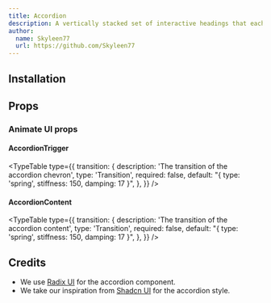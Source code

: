 ```yaml
---
title: Accordion
description: A vertically stacked set of interactive headings that each reveal an associated section of content.
author:
  name: Skyleen77
  url: https://github.com/Skyleen77
---
```


<ComponentPreview name="radix-accordion-demo" />

## Installation

<ComponentInstallation name="radix-accordion" />

## Props

<div className="flex flex-row gap-x-3">
  <ExternalLink
    href="https://www.radix-ui.com/primitives/docs/components/accordion"
    text="Docs"
  />
  <ExternalLink
    href="https://www.radix-ui.com/primitives/docs/components/accordion#api-reference"
    text="API Reference"
  />
</div>

### Animate UI props

#### AccordionTrigger

<TypeTable
  type={{
    transition: {
      description: 'The transition of the accordion chevron',
      type: 'Transition',
      required: false,
      default: "{ type: 'spring', stiffness: 150, damping: 17 }",
    },
  }}
/>

#### AccordionContent

<TypeTable
  type={{
    transition: {
      description: 'The transition of the accordion content',
      type: 'Transition',
      required: false,
      default: "{ type: 'spring', stiffness: 150, damping: 17 }",
    },
  }}
/>

## Credits

- We use [Radix UI](https://www.radix-ui.com/primitives/docs/components/accordion) for the accordion component.
- We take our inspiration from [Shadcn UI](https://ui.shadcn.com/docs/components/accordion) for the accordion style.
